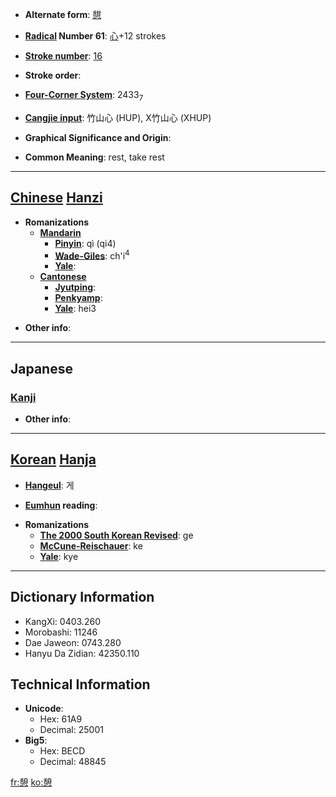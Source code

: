 * '''Alternate form''': [[憇]]

* '''[[Wiktionary:Chinese radical index| Radical]] Number 61''': [[Wiktionary:Chinese radical index 心|心]]+12 strokes

* '''[[Wiktionary:Chinese total strokes index|Stroke number]]''': [[Wiktionary:Chinese total strokes index 16|16]]

* '''Stroke order''': 

* '''[[Wiktionary:Chinese four corner index|Four-Corner System]]''': 2433<sub>7</sub>

* '''[[Wiktionary:Chinese Cangjie index|Cangjie input]]''': 竹山心 (HUP), X竹山心 (XHUP)

* '''Graphical Significance and Origin''': 

* '''Common Meaning''': rest, take rest

----

== [[Chinese]] [[Hanzi]] ==

* '''Romanizations'''
** '''[[Mandarin]]'''
*** '''[[Pinyin]]''': qì (qi4)
*** '''[[Wade-Giles]]''': ch'i<sup>4</sup>
*** '''[[Yale]]''': 
** '''[[Cantonese]]'''
*** '''[[Jyutping]]''':
*** '''[[Penkyamp]]''': 
*** '''[[Yale]]''': hei3

* '''Other info''': 

----

==Japanese==
===[[Kanji]]===
{{kanji|on readings=[[けい]] (kei)
|kun readings=[[いこい]] (ikoi), [[いこう]] (ikou)
}}

* '''Other info''':  

----

== [[Korean]] [[Hanja]] ==

* '''[[Hangeul]]''': 게

* '''[[Eumhun]] reading''': 

* '''Romanizations'''
** '''[[The 2000 South Korean Revised Romanization|The 2000 South Korean Revised]]''': ge
** '''[[McCune-Reischauer]]''': ke
** '''[[Yale]]''': kye

----

== Dictionary Information ==

* KangXi: 0403.260
* Morobashi: 11246
* Dae Jaweon: 0743.280
* Hanyu Da Zidian: 42350.110

== Technical Information ==

* '''Unicode''':
** Hex: 61A9
** Decimal: 25001
* '''Big5''':
** Hex: BECD
** Decimal: 48845

[[fr:憩]]
[[ko:憩]]